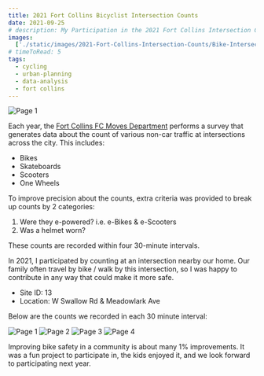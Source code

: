 ```yaml
---
title: 2021 Fort Collins Bicyclist Intersection Counts
date: 2021-09-25
# description: My Participation in the 2021 Fort Collins Intersection Counts
images:
  ['./static/images/2021-Fort-Collins-Intersection-Counts/Bike-Intersection-Count-Form-Page-1.png']
# timeToRead: 5
tags:
  - cycling
  - urban-planning
  - data-analysis
  - fort collins
---
```


![Page 1](/static/images/2021-Fort-Collins-Intersection-Counts/Bike-Intersection-Count-Form-Page-1.png 'Page 1')

Each year, the
[Fort Collins FC Moves Department](https://www.fcgov.com/fcmoves/) performs a
survey that generates data about the count of various non-car traffic at
intersections across the city. This includes:

- Bikes
- Skateboards
- Scooters
- One Wheels

To improve precision about the counts, extra criteria was provided to break up
counts by 2 categories:

1. Were they e-powered? i.e. e-Bikes & e-Scooters
2. Was a helmet worn?

These counts are recorded within four 30-minute intervals.

In 2021, I participated by counting at an intersection nearby our home. Our
family often travel by bike / walk by this intersection, so I was happy to
contribute in any way that could make it more safe.

- Site ID: 13
- Location: W Swallow Rd & Meadowlark Ave

Below are the counts we recorded in each 30 minute interval:

![Page 1](/static/images/2021-Fort-Collins-Intersection-Counts/Bike-Intersection-Count-Form-Page-1.png 'Page 1')
![Page 2](/static/images/2021-Fort-Collins-Intersection-Counts/Bike-Intersection-Count-Form-Page-2.png 'Page 2')
![Page 3](/static/images/2021-Fort-Collins-Intersection-Counts/Bike-Intersection-Count-Form-Page-3.png 'Page 3')
![Page 4](/static/images/2021-Fort-Collins-Intersection-Counts/Bike-Intersection-Count-Form-Page-4.png 'Page 4')

Improving bike safety in a community is about many 1% improvements. It was a fun
project to participate in, the kids enjoyed it, and we look forward to
participating next year.
